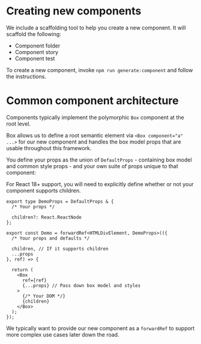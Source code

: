 
<Meta title="Contributing / Architecture" />

# Creating new components

We include a scaffolding tool to help you create a new component. It will scaffold the following:

- Component folder
- Component story
- Component test

To create a new component, invoke `npm run generate:component` and follow the instructions.


# Common component architecture

Components typically implement the polymorphic `Box` component at the root level.

Box allows us to define a root semantic element via `<Box component="a" ...>` for our new component and handles the box model props that are usable throughout this framework.

You define your props as the union of `DefaultProps` - containing box model and common style props - and your own suite of props unique to that component:

For React 18+ support, you will need to explicitly define whether or not your component supports children.

```tsx
export type DemoProps = DefaultProps & {
  /* Your props */

  children?: React.ReactNode
};

export const Demo = forwardRef<HTMLDivElement, DemoProps>(({
  /* Your props and defaults */

  children, // If it supports children
  ...props
}, ref) => {

  return (
    <Box
      ref={ref}
      {...props} // Pass down box model and styles
    >
      {/* Your DOM */}
      {children}
    </Box>
  );
});
```

We typically want to provide our new component as a `forwardRef` to support more complex use cases later down the road.
